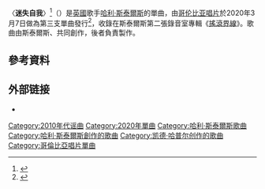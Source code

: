 {{Expand language|en|time=2020-11-29T03:19:46+00:00}}
{{NoteTA
|G1=Show
|G2=Music
|1=zh-cn:哈里·斯泰尔斯; zh-tw:哈利·斯泰爾斯; zh-hk:哈利·史泰敖; zh-hant:哈利·斯泰爾斯;
|2=zh-cn:哈里; zh-tw:哈利; zh-hk:哈利; zh-hant:哈利;
|3=zh-cn:斯泰尔斯; zh-tw:斯泰爾斯; zh-hk:史泰敖; zh-hant:斯泰爾斯;
|4=zh-cn:好莱坞; zh-tw:好萊塢; zh-hk:荷里活; zh-mo:荷里活;
}}
{{Infobox song
| name       = 迷失自我
| original_name = {{lang|en|"Falling"}}
| cover      = 
| alt        = 
| type       = single
| artist     = [[哈利·斯泰爾斯|哈利·斯泰爾斯]]
| album      = [[搖滾界線|搖滾界線]]
| released   = {{Start date|2020|03|07|df=y}}
| format     = {{hlist||[[數位音樂下載|數位音樂下載]]|[[流媒体|流媒体]]}}
| recorded   = 
| studio     = 
* {{le|RAK Studios}}{{small|（[[倫敦|倫敦]]）}}
* Henson Recording{{small|（[[好莱坞|好莱坞]]）}}
| genre      = [[靈魂樂|靈魂]]
| length     = {{Duration|m=4|s=00}}
| label      = {{hlist|厄斯金|[[哥伦比亚唱片|哥伦比亚]]}}
| writer     = {{hlist|[[哈利·斯泰爾斯|哈利·斯泰爾斯]]|{{le|凯德·哈普尔|Kid Harpoon|湯瑪斯·赫爾}}}}
| producer   = 湯瑪斯·赫爾
| prev_title = [[迷戀妳|迷戀妳]]
| prev_year  = 2019
| next_title = [[甜蜜滋味|甜蜜滋味]]
| next_year  = 2020
| misc       = {{External music video|{{YouTube|olGSAVOkkTI|〈迷失自我〉}}}}
}}

〈'''迷失自我'''〉<ref>{{cite AV media |title=哈利 Harry Styles / 迷失自我 Falling (中字MV) |url=https://www.youtube.com/watch?v=JcmePevxEcY |language=zh |deadurl=no |date=2020-03-19 |accessdate=2020-11-28 |publisher=台灣索尼音樂 Sony Music Taiwan YouTube 頻道 |archiveurl=https://archive.today/20201128034644/https://www.youtube.com/watch?v=JcmePevxEcY |archivedate=2020-11-28 }}</ref>（{{lang-en|"Falling"}}）是[[英國|英國]]歌手[[哈利·斯泰爾斯|哈利·斯泰爾斯]]的單曲，由[[哥伦比亚唱片|哥伦比亚唱片]]於2020年3月7日做為第三支單曲發行<ref name="bbc2">{{cite web|title=Radio 2 New Music Playlist |archiveurl=https://web.archive.org/web/20200307110509/https://www.bbc.co.uk/programmes/articles/2qNJsnjYFvbLrK9CZ0CfYfM/radio-2-new-music-playlist |url=https://www.bbc.co.uk/programmes/articles/2qNJsnjYFvbLrK9CZ0CfYfM/radio-2-new-music-playlist |archivedate=2020-03-07 |website=BBC |accessdate=2020-03-07 |language=en |deadurl=yes}}</ref>，收錄在斯泰爾斯第二張錄音室專輯《[[搖滾界線|搖滾界線]]》。歌曲由斯泰爾斯、{{le|凯德·哈普尔|Kid Harpoon|湯瑪斯·赫爾}}共同創作，後者負責製作。

== 參考資料 ==
{{reflist}}

== 外部链接 ==
* {{MetroLyrics song|harry-styles|falling}}
{{Harry Styles}}
{{Authority control}}
{{DEFAULTSORT:Falling}}
[[Category:2010年代谣曲|Category:2010年代谣曲]]
[[Category:2020年單曲|Category:2020年單曲]]
[[Category:哈利·斯泰爾斯歌曲|Category:哈利·斯泰爾斯歌曲]]
[[Category:哈利·斯泰爾斯創作的歌曲|Category:哈利·斯泰爾斯創作的歌曲]]
[[Category:凯德·哈普尔创作的歌曲|Category:凯德·哈普尔创作的歌曲]]
[[Category:哥倫比亞唱片單曲|Category:哥倫比亞唱片單曲]]